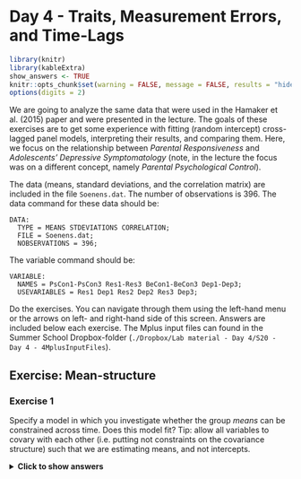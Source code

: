 # Day 4 - Traits, Measurement Errors, and Time-Lags

```r
library(knitr)
library(kableExtra)
show_answers <- TRUE
knitr::opts_chunk$set(warning = FALSE, message = FALSE, results = "hide", eval = show_answers, echo = show_answers)
options(digits = 2)
```

We are going to analyze the same data that were used in the Hamaker et al. (2015) paper and were presented in the lecture. The goals of these exercises are to get some experience with fitting (random intercept) cross-lagged panel models, interpreting their results, and comparing them. Here, we focus on the relationship between *Parental Responsiveness* and *Adolescents’ Depressive Symptomatology* (note, in the lecture the focus was on a different concept, namely *Parental Psychological Control*). 

The data (means, standard deviations, and the correlation matrix) are included in the file `Soenens.dat`. The number of observations is 396. The data command for these data should be:

    DATA:       
      TYPE = MEANS STDEVIATIONS CORRELATION;   
      FILE = Soenens.dat;
      NOBSERVATIONS = 396;

The variable command should be:

    VARIABLE:   
      NAMES = PsCon1-PsCon3 Res1-Res3 BeCon1-BeCon3 Dep1-Dep3;
      USEVARIABLES = Res1 Dep1 Res2 Dep2 Res3 Dep3;

Do the exercises. You can navigate through them using the left-hand menu or the arrows on left- and right-hand side of this screen. Answers are included below each exercise. The Mplus input files can found in the Summer School Dropbox-folder (`./Dropbox/Lab material - Day 4/S20 - Day 4 - 4MplusInputFiles`). 

## Exercise: Mean-structure

### Exercise 1
Specify a model in which you investigate whether the group *means* can be constrained across time. Does this model fit? Tip: allow all variables to covary with each other (i.e. putting not constraints on the covariance structure) such that we are estimating means, and not intercepts.

<details>
  <summary><b>Click to show answers</b></summary>

The model specification is given below. The model does not fit well, according to the $\chi^{2}$ and the RMSEA; CFI and TLI indicate a good and barely acceptable model fit, respectively. See the slides of day 1 of this summer school if you need a refresher on the recommended cutoff values for these fit indices (although such cutoff recommendations remain a hotly debated topic among statisticians). 

- $\chi^{2}$ (4) = 19.620, $p < .001$
- RMSEA = 0.099
- CFI = 0.986
- TLI = 0.946

`r if(knitr::is_html_output()){"\\details"}`

### Exercise 2
What can you do to improve the model fit?

<details>
  <summary><b>Click to show answers</b></summary>

We can look at the modification indices in the output. Here, we specified `MOD(4)` in the `OUTPUT` command, which indicates all parameters that can be added/freed that will lead to a decrease in chi-square of at least 4 points (which is a significant improvement combined with 1 *df*).

Based on the Mplus output, it appears that freeing the mean of `Dep1` leads to the largest change in chi-square (M.I. = 10.53).

`r if(knitr::is_html_output()){"\\details"}`

### Exercise 3

Run the adjusted model and discuss the results.

<details>
  <summary><b>Click to show answers</b></summary>

Syntax for the adjusted model is in `Means2.inp`. Looking at the fit indices of the adjusted model, the chi-square for this model is still significant, but all other measures indicate the model fit is okay to excellent. Moreover, the model is a significant improvement in comparison to the previous model: $\Delta\chi^{2} = 19.62 - 8.71 = 10.91$, with $\Delta$*df* = 1 and, $p = .001$. 

You can calculate the *p*-value of the $\Delta \chi^{2}$ using the `pchisq()`-function in R (with the `lower.tail` argument set to `FALSE`), or [an online tool](http://www.fourmilab.ch/rpkp/experiments/analysis/chiCalc.html)

`r if(knitr::is_html_output()){"\\details"}`

## Exercise: CLPM

### Exercise 4

![The cross-lagged panel model.](CLPM2.png){width=400px}

Specify the CLPM in Mplus. Regress the observed variables directly on each other over time, as in the graph above. Try to think of where each parameter you estimate should go in the graph.

<details>
  <summary><b>Click to show answers</b></summary>

The input for this models can be found in `CLPM.inp`.

`r if(knitr::is_html_output()){"\\details"}`

### Exercise 5

Specify the model as in the graph below (the CLPM with centered latent variables), and again include the (significant) parameter estimates in this graph. Tip: do not forget to constrain the measurement error variances of the observed variables to 0. 

<details>
  <summary><b>Click to show answers</b></summary>

The input for this models can be found in `CLPMalt.inp`.

`r if(knitr::is_html_output()){"\\details"}`

![The cross-lagged panel model with centered latent variables.](CLPM-centered.png){width=400px}

### Exercise 6

The two models should lead to the exact same model fit. Estimate the model and discuss the model fit. When comparing the parameter estimates, what is the difference between the model in question 4 and the model in question 5?

<details>
  <summary><b>Click to show answers</b></summary>

Model 5 is, just like model 4, a traditional CLPM, but specified in such a way that the mean structure is first separated from the regression part of the model. This implies we model the means, rather than intercepts, which makes it easier to impose the constraint of identical means over time. So, the fit indices and most parameter estimates are equivalent, except for... (see next question)

`r if(knitr::is_html_output()){"\\details"}`

### Exercise 7
Which parameter estimates differ? How can they be related?


<details>
  <summary><b>Click to show answers</b></summary>
The difference in parameter estimates is in the means/intercepts. For the first model we estimate the means at wave 1, and intercepts thereafter. For the second model we obtain mean estimates at each wave (although they are referred to as intercepts in the Mplus output). 

Again, the reason for this is that in the first model, the means at wave 2 and 3 are partly predicted by the means from previous waves (through the lagged relationships). Therefore, the constants that are estimated should be interpreted as intercepts. In the second model, the mean part (triangles) and the regression part (lagged parameters) are separated.
`r if(knitr::is_html_output()){"\\details"}`

### Exercise 8
Constrain the means in the second version of the CLPM. Please do not constrain the mean of `Dep1`, however, as this constraint proved untenable in exercise 3. Discuss the model fit.

<details>
  <summary><b>Click to show answers</b></summary>
The input for these models are in `CLPMalt2.inp`. The chi-square has increased in comparison with the previous model: The reason is that this is a restricted model (a special case of the previous model). We can test whether the increase in misfit is significant using the chi-square difference test: $\Delta\chi^{2} = 69.59 - 62.98 = 6.61$ with $\Delta$*df* = 7 – 4 = 3, $p = .0854$. Hence, the constraints are tenable. We can also look at information criteria such as the AIC or BIC. The model with the lowest AIC or BIC is preferred.
`r if(knitr::is_html_output()){"\\details"}`

### Exercise 9
Continue with the model from the previous question and constrain all the lagged parameters between wave 1 and 2 to be identical to the lagged parameters between wave 2 and 3. Discuss the model fit, and compare this model to the previous one to see whether the constraint holds.

<details>
  <summary><b>Click to show answers</b></summary>
The input for these models are in `CLPMalt3.inp`. The chi-square has again increased in comparison with the previous model: The reason is that this is a restricted model (a special case of the previous model). We can test whether the increase in misfit is significant: $\Delta\chi^{2} 81.52 - 69.59 = 11.93$, $\Delta$(df) = 11 - 7 = 4, $p = .0178$. 

If we stick to an alpha of .05, the constraints must be rejected (as the increase in misfit is significant). Note that we are doing several model comparisons here, so one could also argue that we should use a smaller alpha to guard against an inflated overall type I error. Again, an alternative would be to use information criteria for model comparisons.
`r if(knitr::is_html_output()){"\\details"}`

## Exercise: RI-CLPM

### Exercise 10
Specify the RI-CLPM for these data (without any constraints on the lagged parameters over time). Discuss the model fit.

<details>
  <summary><b>Click to show answers</b></summary>
The input for these models are in `RICLPM.inp`. This model fits very well; however, it only has 1 *df*, so it is not doing much for data reduction.
`r if(knitr::is_html_output()){"\\details"}`

### Exercise 11
Specify the RI-CLPM with the constraints on the grand means at each occasions. Again, please do not constrain the mean of `Dep1`, however, as this constraint proved untenable in exercise 3.

<details>
  <summary><b>Click to show answers</b></summary>
The input for these models are in `RICLPM2.inp`. This model has an acceptable (RMSEA, $\chi^{2}$) to good (CFI and TLI) fit.  Comparing it to the previous model, we get a chi-square difference test of $\Delta\chi^{2} = 9.590 - 0.84 = 8.75$, $\Delta$*df* = 4 - 1 = 3, $p = .0328$. This implies that the constraints we impose on the means are untenable (they lead to a significant worsening of model fit). You might therefore decide to ultimately not impose these constraints. However, for didactical reasons, we continue with these constraints in place in the next exercise. 
`r if(knitr::is_html_output()){"\\details"}`

### Exercise 12
Add the constraints on the lagged parameters to the previous model.

<details>
  <summary><b>Click to show answers</b></summary>
The input for these models are in `RICLPM3.inp`. This model fits okay (depending on the measure). Comparing it to the previous model, we get $\Delta\chi^{2} = 19.74 - 9.59 = 8.15$, $\Delta$*df* = 8 - 4 = 4, $p = .0379$. Again, this implies that constraining the lagged effects to be time-invariant is untenable (it leads to a significant worsening of model fit).
`r if(knitr::is_html_output()){"\\details"}`

### Exercise 13
Compare all the models so far simultaneously, using the AIC and BIC. Which model is selected?

<details>
  <summary><b>Click to show answers</b></summary>

`r if(knitr::is_html_output()){"\\details"}`
Based on the AIC, the RI-CLPM without any constraints provides the closest fit to the data, followed by the two other RI-CLPMs (and the adjusted means model). Based on the BIC, the RI-CLPM with constraints on the means and the lagged parameters is superior to the other models.

| Exercise | Input file   | AIC    | BIC   |
| :------- | :----------: | :----: | :----:
| 1        | Means.inp    | 9451   | 9543 |
| 3        | Means2.inp   | 9442   | 9538 |
| 6        | CLPM.inp and CLPMalt.inp | 9494 | 9586 |
| 7        | CLPMalt2.inp | 9495   | 9575 | 
| 8        | CLPMalt3.inp | 9499   | 9563 | 
| 9        | RICLPM.inp   | **9438** | 9541 | 
| 10       | RICLPM2.inp  | 9441   | 9533 | 
| 11       | RICLPM3.inp  | 9443   | **9518** | 
